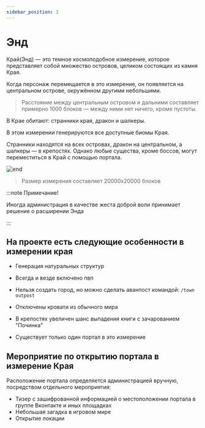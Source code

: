 ```yaml
---
sidebar_position: 3
---
```


# Энд

Край(Энд) — это темное космоподобное измерение, которое представляет собой множество островов, целиком состоящих из камня Края.

Когда персонаж перемещается в это измерение, он появляется на центральном острове, окружённом другими небольшими.
> Расстояние между центральным островом и дальними составляет примерно 1000 блоков — между ними нет ничего, кроме пустоты.

В Крае обитают: странники края, дракон и шалкеры.

В этом измерении генерируются все доступные биомы Края.

Странники находятся на всех островах, дракон на центральном, а шалкеры — в крепостях. Однако любые существа, кроме боссов, могут переместиться в Край с помощью портала.

![end](/gameworld/end.png)

>Размер измерения составляет 20000x20000 блоков

:::note Примечание!

Иногда администрация в качестве жеста доброй воли принимает решение о расширении Энда

:::

## **На проекте есть следующие особенности в измерении края**

- Генерация натуральных структур

- Всегда и везде включено пвп

- Нельзя создать город, но можно сделать аванпост командой: `/town outpost`

- Отключены кровати из обычного мира

- В крепостях увеличен шанс выпадения книги с зачарованием "Починка"

- Существует только один портал в это измерение


## Мероприятие по открытию портала в измерение Края
Расположение портала определяется администрацией вручную, посредством отдельного мероприятия:

- Тизер с зашифрованной информацией о местоположении портала в группе Вконтакте и иных площадках
- Небольшая загадка в игровом мире
- Открытие локации
